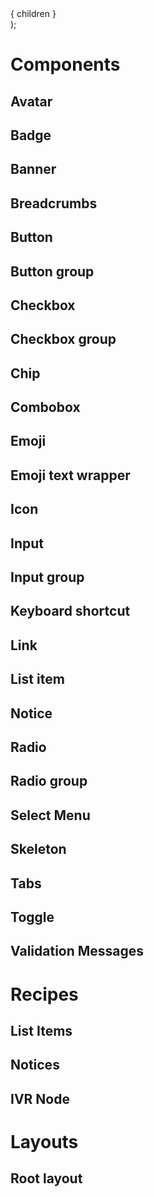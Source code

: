 
<Meta title="Visual Testing/Inline Components"/>

[//]: # (TODO: Find a better way to contain the stories)
  <div
    data-qa="custom-container"
    className="d-ps-relative d-stack16"
  >
    { children }
  </div>
);

# Components

## Avatar

<CustomContainer>
  <Story id="components-avatar--image"/>
  <Story id="components-avatar--icon"/>
  <Story id="components-avatar--initials"/>
</CustomContainer>

## Badge

<Story id="components-badge--default"/>
<Story id="components-badge--variants"/>

## Banner

<CustomContainer>
  <Story id="visual-testing-banner--default" />
  <Story id="visual-testing-banner--info" />
  <Story id="visual-testing-banner--pinned" />
  <Story id="visual-testing-banner--warning" />
  <Story id="visual-testing-banner--success" />
  <Story id="visual-testing-banner--error" />
</CustomContainer>

## Breadcrumbs

<Story id="components-breadcrumbs--default"/>
<Story id="components-breadcrumbs--variants"/>

## Button

<CustomContainer>
  <Story id="components-button--default"/>
  <Story id="components-button--variants"/>
</CustomContainer>

## Button group

<Story id="components-button-group--default"/>

## Checkbox

<Story id="components-checkbox--default"/>
<Story id="components-checkbox--variants"/>

## Checkbox group

<Story id="components-checkbox-group--default"/>
<Story id="components-checkbox-group--variants"/>

## Chip

<CustomContainer>
  <Story id="components-chip--default"/>
  <Story id="components-chip--with-icon"/>
  <Story id="components-chip--with-avatar"/>
  <Story id="components-chip--non-interactive"/>
</CustomContainer>

## Combobox

<Story id="components-combobox--default"/>

## Emoji

<Story id="components-emoji--default"/>
<Story id="components-emoji--custom-emoji"/>
<Story id="components-emoji--variants"/>

## Emoji text wrapper

<CustomContainer>
  <Story id="components-emoji-text-wrapper--default"/>
  <Story id="components-emoji-text-wrapper--variants"/>
</CustomContainer>

## Icon

<Story id="components-icon--default" />
<Story id="components-icon--variants" />

## Input

<CustomContainer>
  <Story id="components-input--default"/>
  <Story id="components-input--with-description"/>
  <Story id="components-input--with-left-icon"/>
  <Story id="components-input--with-right-icon"/>
  <Story id="components-input--with-both-icons"/>
  <Story id="components-input--with-warning"/>
  <Story id="components-input--with-error"/>
  <Story id="components-input--with-success"/>
  <Story id="components-input--with-multiple-messages"/>
  <Story id="components-input--extra-small"/>
  <Story id="components-input--small"/>
  <Story id="components-input--large"/>
  <Story id="components-input--extra-large"/>
  <Story id="components-input--with-length-validation"/>
</CustomContainer>

## Input group

<Story id="components-input-group--default"/>
<Story id="components-input-group--variants"/>

## Keyboard shortcut

<Story id="components-keyboard-shortcut--default"/>
<Story id="components-keyboard-shortcut--variants"/>

## Link

<CustomContainer>
  <Story id="components-link--default"/>
  <Story id="components-link--variants"/>
</CustomContainer>

## List item

<Story id="components-list-item--default"/>
<Story id="components-list-item--custom"/>

## Notice

<CustomContainer>
  <Story id="components-notice--default"/>
  <Story id="components-notice--error"/>
  <Story id="components-notice--info"/>
  <Story id="components-notice--success"/>
  <Story id="components-notice--warning"/>
  <Story id="components-notice--important"/>
</CustomContainer>

## Radio

<Story id="components-radio--default"/>
<Story id="components-radio--variants"/>

## Radio group

<Story id="components-radio-group--default"/>
<Story id="components-radio-group--variants"/>

## Select Menu

<Story id="components-select-menu--default"/>
<Story id="components-select-menu--variants"/>

## Skeleton

<Story id="components-skeleton--default"/>
<Story id="components-skeleton--variants"/>

## Tabs

<CustomContainer>
  <Story id="components-tabs--default"/>
  <Story id="components-tabs--variants"/>
</CustomContainer>

## Toggle

<Story id="components-toggle--default"/>
<Story id="components-toggle--variants"/>

## Validation Messages

<CustomContainer>
  <Story id="components-validation-messages--default"/>
  <Story id="components-validation-messages--variants"/>
</CustomContainer>

# Recipes

## List Items

<Story id="recipes-list-items-contact-info--default"/>

## Notices

<CustomContainer>
  <Story id="recipes-notices-top-banner-info--default"/>
  <Story id="recipes-notices-top-banner-info--variants"/>
</CustomContainer>

## IVR Node

<CustomContainer>
  <Story id="recipes-cards-ivr-node--default" />
  <Story id="recipes-cards-ivr-node--prompt-menu" />
  <Story id="recipes-cards-ivr-node--expert" />
  <Story id="recipes-cards-ivr-node--selected-node" />
  <Story id="recipes-cards-ivr-node--node-with-dtmf" />
</CustomContainer>

# Layouts

## Root layout

<CustomContainer>
  <Story id="components-root-layout--default"/>
  <Story id="components-root-layout--sticky"/>
</CustomContainer>

